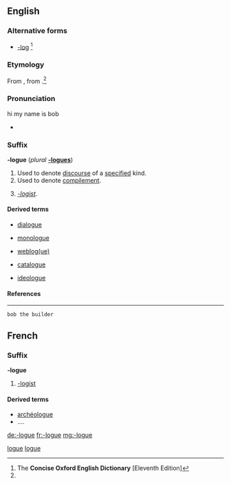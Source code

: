 ==English==

===Alternative forms===
* [[-log]] {{qualifier|US}}<ref name="COED-alt&etym">The '''Concise Oxford English Dictionary''' [Eleventh Edition]</ref>

===Etymology===
From {{etyl|fr}} {{term|-logue|lang=fr}}, from {{etyl|grc}} {{term|-λόγος|tr=-logos||one who speaks (in a certain manner)|lang=grc}}.<ref name="COED-alt&etym"/>

===Pronunciation===hi my name is bob 
* {{a|UK}} {{IPA|/lɒɡ/}}

===Suffix===
'''-logue''' (''plural'' '''[[-logues]]''')

# Used to denote [[discourse]] of a [[specify|specified]] kind.
# Used to denote [[compilement]].
# {{rare}} ''[[-logist]]''.

====Derived terms====
{{rel-top4|-discourse}}
* [[dialogue]]
{{rel-mid4}}
* [[monologue]]
{{rel-mid4}}
{{rel-mid4}}
* [[weblog|weblog(ue)]]
{{rel-bottom}}
{{rel-top4|-compilation}}
* [[catalogue]]
{{rel-mid4}}
{{rel-mid4}}
{{rel-mid4}}
{{rel-bottom}}
{{rel-top4|-logist}}
{{rel-mid4}}
* [[ideologue]]
{{rel-mid4}}
{{rel-mid4}}
{{rel-bottom}}

====References====
<references/>

[[Category:English suffixes|logue]]

----
 bob the builder

==French==

===Suffix===
'''-logue'''

# [[-logist]]

====Derived terms====
* [[archéologue]]
* ....

[[Category:French suffixes|logue]]

[[de:-logue]]
[[fr:-logue]]
[[mg:-logue]]